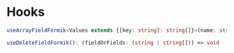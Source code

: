 
<Meta title="Hooks" />

# Hooks

```ts
useArrayFieldFormik<Values extends {[key: string]: string[]}>(name: string): readonly [string[], (newValue: string) => void]
```

```ts
useDeleteFieldFormik(): (fieldOrFields: (string | string[])) => void
```

